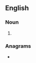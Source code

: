 ==English==

===Noun===
{{head|en|noun form}}

# {{plural of|en|gina}}

===Anagrams===
* {{anagrams|en|a=agins|Agins|Gains|Nagis|Siang|gains|ingas|signa}}